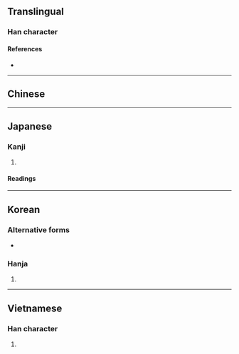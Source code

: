 {{also|奖|奨|獎}}
{{character info}}
==Translingual==
{{CJKV-forms|獎|奖|奨|奬}}

===Han character===
{{Han char|rn=37|rad=大|as=11|sn=14|four=|canj=VIK|ids=⿱將大}}

====References====
* {{Han ref|kx=0254.010|dkj=05997|dj=0515.240|hdz=10548.030|uh=596C|ud=22892}}

----

==Chinese==
{{zh-forms|s=奨}}
{{zh-see|獎|v}}

----

==Japanese==
{{ja-kanji forms|奨|獎}}

===Kanji===
{{ja-kanji|grade=|rs=大11|shin=奨}}

# {{rfdef|ja|sort=大11}}

====Readings====
{{ja-readings
|on=しょう, そう
|kun=すす-める
}}

----

==Korean==

===Alternative forms===
* {{l|ko|獎}}

===Hanja===
{{ko-hanja|장}}

# {{rfdef|ko|sort=大11}}

----

==Vietnamese==

===Han character===
{{vi-readings|reading=tưởng|rs=大11}}

# {{rfdef|vi|sort=大11}}